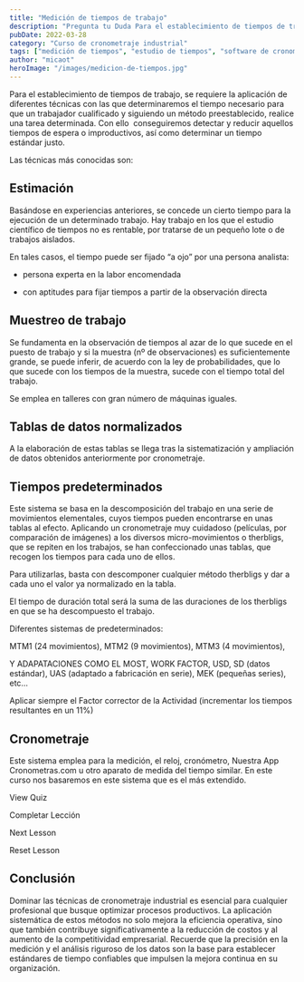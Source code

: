 ```yaml
---
title: "Medición de tiempos de trabajo"
description: "Pregunta tu Duda Para el establecimiento de tiempos de trabajo, se requiere la aplicación de diferentes técnicas con las que determinaremos el tiempo necesario para que un trabajador cualificado y sig..."
pubDate: 2022-03-28
category: "Curso de cronometraje industrial"
tags: ["medición de tiempos", "estudio de tiempos", "software de cronometraje", "estudio de métodos", "toma de tiempos", "diseño de método", "tiempo estándar", "cronometraje"]
author: "micaot"
heroImage: "/images/medicion-de-tiempos.jpg"
---
```


Para el establecimiento de tiempos de trabajo, se requiere la aplicación de diferentes técnicas con las que determinaremos el tiempo necesario para que un trabajador cualificado y siguiendo un método preestablecido, realice una tarea determinada. Con ello  conseguiremos detectar y reducir aquellos tiempos de espera o improductivos, así como determinar un tiempo estándar justo.

Las técnicas más conocidas son:

## Estimación

Basándose en experiencias anteriores, se concede un cierto tiempo para la ejecución de un determinado trabajo. Hay trabajo en los que el estudio científico de tiempos no es rentable, por tratarse de un pequeño lote o de trabajos aislados.

En tales casos, el tiempo puede ser fijado “a ojo” por una persona analista:

- persona experta en la labor encomendada

- con aptitudes para fijar tiempos a partir de la observación directa

## Muestreo de trabajo

Se fundamenta en la observación de tiempos al azar de lo que sucede en el puesto de trabajo y si la muestra (nº de observaciones) es suficientemente grande, se puede inferir, de acuerdo con la ley de probabilidades, que lo que sucede con los tiempos de la muestra, sucede con el tiempo total del trabajo.

Se emplea en talleres con gran número de máquinas iguales.

## Tablas de datos normalizados

A la elaboración de estas tablas se llega tras la sistematización y ampliación de datos obtenidos anteriormente por cronometraje.

## Tiempos predeterminados

Este sistema se basa en la descomposición del trabajo en una serie de movimientos elementales, cuyos tiempos pueden encontrarse en unas tablas al efecto. Aplicando un cronometraje muy cuidadoso (películas, por comparación de imágenes) a los diversos micro-movimientos o therbligs, que se repiten en los trabajos, se han confeccionado unas tablas, que recogen los tiempos para cada uno de ellos.

Para utilizarlas, basta con descomponer cualquier método therbligs y dar a cada uno el valor ya normalizado en la tabla.

El tiempo de duración total será la suma de las duraciones de los therbligs en que se ha descompuesto el trabajo.

Diferentes sistemas de predeterminados:

MTM1 (24 movimientos), MTM2 (9 movimientos), MTM3 (4 movimientos),

Y ADAPATACIONES COMO EL MOST, WORK FACTOR, USD, SD (datos estándar), UAS (adaptado a fabricación en serie), MEK (pequeñas series), etc…

Aplicar siempre el Factor corrector de la Actividad (incrementar los tiempos resultantes en un 11%)

## Cronometraje

Este sistema emplea para la medición, el reloj, cronómetro, Nuestra App Cronometras.com u otro aparato de medida del tiempo similar. En este curso nos basaremos en este sistema que es el más extendido.

View Quiz

Completar Lección

Next Lesson

Reset Lesson



## Conclusión

Dominar las técnicas de cronometraje industrial es esencial para cualquier profesional que busque optimizar procesos productivos. La aplicación sistemática de estos métodos no solo mejora la eficiencia operativa, sino que también contribuye significativamente a la reducción de costos y al aumento de la competitividad empresarial. Recuerde que la precisión en la medición y el análisis riguroso de los datos son la base para establecer estándares de tiempo confiables que impulsen la mejora continua en su organización.